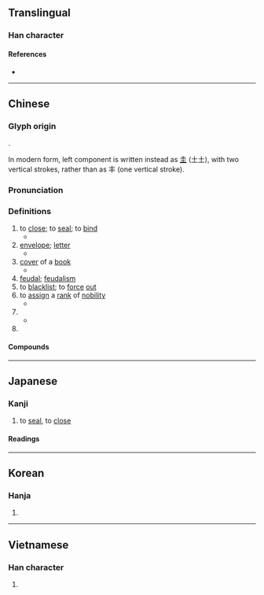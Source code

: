 {{character info/new}}
==Translingual==
{{stroke order|strokes=9}}

===Han character===
{{Han char|rn=41|rad=寸|as=06|sn=9|four=44100|canj=GGDI|ids=⿰圭寸}}

====References====
* {{Han ref|kx=0294.070|dkj=07426|dj=0581.210|hdz=10504.140|uh=5C01|ud=23553|bh=ABCA|bd=43978}}

----

==Chinese==
{{zh-forms}}

===Glyph origin===
{{Han etym}}
{{Han compound|丰|t1=field, ear of grass|寸|t2=control}}.

In modern form, left component is written instead as [[圭]] (土土), with two vertical strokes, rather than as 丰 (one vertical stroke).

===Pronunciation===
{{zh-pron
|m=fēng
|c=fung1
|h=pfs=fûng
|mn=tw,xm:pang/hong
|mn_note=pang - vernacular, hong - literary
|mc=y
|oc=y
|ma=y
|cat=n,a,v,cl,pn
}}

===Definitions===
{{zh-hanzi}}

# to [[close]]; to [[seal]]; to [[bind]]
#* {{zh-x|封閉|to [[close]]}}
# [[envelope]]; [[letter]]
#* {{zh-x|信封|[[envelope]]; [[letter]]}}
# [[cover]] of a [[book]]
#* {{zh-x|封面|[[cover]] of a [[book]]}}
# [[feudal]]; [[feudalism]]
# to [[blacklist]]; to [[force]] [[out]]
# to [[assign]] a [[rank]] of [[nobility]]
#* {{zh-x|封爵|to [[assign]] a [[rank]] of [[nobility]]}}
# {{zh-classifier|[[envelopes]], [[letters]] and [[mail]]}}
#* {{zh-x|一 封 信函|an [[envelope]]}}
# {{surname|lang=zh}}

====Compounds====
{{zh-der|封墊|封缸酒|封船|封口|封筆|冰封|封閉社會|封祖蔭孫|封建制度|封胡羯末|封網|封畿|封官|伯封|封胡遏末|封貨|分封|封姨|密封|加封|封域|封壤|封爵|信封|封底|封鎖現場|冊封|封建思想|封關|封面設計|封山育林|封典|封面女郎|封押|封建|封侯賜爵|封印|封兒|受封|封皮|封泥|封奏|封河|封豕|封貯|封裝|封略|封面人物|分封交換|彌封|封箱|封緘器|封火|封襲|封鎖線|封頂|封筒|封境|封贈|封誥|封包|封蠟|封題|封殺|封面|封賞|封豕長蛇|封裡|封翁|封箱戲|封禪|封神演義|封疆|封狐|封爐|封港|封殖|封棺|封條|封彌|封建社會|封巒|封官許願|封存|封妻廕子|封地|封君|封侯拜相|封侯|封住|封人|封了火|封鎖|密封遺囑|封拜|堯封|封神傳|列土封疆|封侯萬里|塵封|四封|封墓|封號|封袋|封樁|塵封網罥|堤封|封筒逆封|封樹|原封不動|原封|封門|封事|封齋|封套|封山|封閉|封臺|敕封|拜相封侯|李廣難封|稱王封后|空中封鎖|拆封|啟封|拜將封侯|提封|萬里封侯|故步自封|晉封|發封|束髮封帛|泥封|比屋而封|海上封鎖|放封|泥封函谷|比屋可封|查封|計勞納封|腰封|踰封|鉛封|蔭封|隨封|紙上封鎖|襲封|露封|蔭子封妻|素封|開門封兒|覓封侯|紫泥封|董氏封髮|跑封人|紀念信封|見血封喉|經濟封鎖|黃封|蛛網塵封|魚封|論功行封|馬封|自封|談笑封侯|褒封|貤封|雍齒封侯|首日封|誥封|護封|老封君|釘封文書|華封三祝|賞封|論功封賞|蠟封|蟻封|馬鬣封|追封}}

{{zh-cat|Beginning}}

----

==Japanese==

===Kanji===
{{ja-kanji|grade=c|rs=寸06}}

# to [[seal]], to [[close]]

====Readings====
{{ja-readings
|goon=ふう
|kanon=ほう
}}

----

==Korean==

===Hanja===
{{ko-hanja|hangeul=봉|rv=bong|mr=pong}}

# {{defn|lang=ko|sort=寸06}}

----

==Vietnamese==

===Han character===
{{vi-hantu|[[phong]]|rs=寸06}}

# {{defn|lang=vi|sort=寸06}}